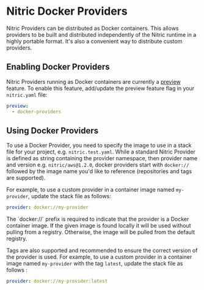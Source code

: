 
# Nitric Docker Providers

Nitric Providers can be distributed as Docker containers. This allows providers to be built and distributed independently of the Nitric runtime in a highly portable format. It's also a convenient way to distribute custom providers.

## Enabling Docker Providers

Nitric Providers running as Docker containers are currently a [preview](/reference/preview-features) feature. To enable this feature, add/update the preview feature flag in your `nitric.yaml` file:

```yaml {{ tag: "nitric.yaml" }}
preview:
  - docker-providers
```

## Using Docker Providers

To use a Docker Provider, you need to specify the image to use in a stack file for your project, e.g. `nitric.test.yaml`. While a standard Nitric Provider is defined as string containing the provider namespace, then provider name and version e.g. `nitric/aws@1.2.0`, docker providers start with `docker://` followed by the image name you'd like to reference (repositories and tags are supported).

For example, to use a custom provider in a container image named `my-provider`, update the stack file as follows:

```yaml {{ tag: "nitric.test.yaml" }}
provider: docker://my-provider
```

<Note>
  The `docker://` prefix is required to indicate that the provider is a Docker
  container image.
</Note>

<Note>
  If the given image is found locally it will be used without pulling from a
  registry. Otherwise, the image will be pulled from the default registry.
</Note>

Tags are also supported and recommended to ensure the correct version of the provider is used. For example, to use a custom provider in a container image named `my-provider` with the tag `latest`, update the stack file as follows :

```yaml {{ tag: "nitric.test.yaml" }}
provider: docker://my-provider:latest
```
